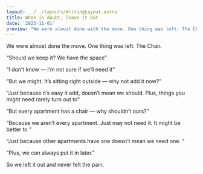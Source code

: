 ```yaml
---
layout: ../../layouts/WritingLayout.astro
title: When in doubt, leave it out
date: '2023-11-01'
preview: "We were almost done with the move. One thing was left: The Chair. \"Should we keep it? We have the space,\" one of us questioned. \"I don't know — I'm not sure if we'll need it,\" I replied. \"But we might. It's sitting right outside — why not add it now?\" \"Just because it's easy to add, doesn't mean we should. Plus, things you might need rarely turn out to be necessary,\" I argued. \"But every apartment has a chair — why shouldn't ours?\" \"Because we aren’t every apartment. Just may not need it. It might be better to\" \"Just because other apartments have one doesn’t mean we need one.\" \"Plus, we can always put it in later.\" So we left it out and never felt the pain."
---
```


We were almost done the move. One thing was left: The Chair.

“Should we keep it? We have the space”

“I don’t know — I’m not sure if we’ll need it”

“But we might. It’s sitting right outside — why not add it now?“

“Just because it’s easy it add, doesn’t mean we should. Plus, things you might need rarely turn out to”

“But every apartment has a chair — why shouldn’t ours?“

“Because we aren’t every apartment. Just may not need it. It might be better to “

“Just because other apartments have one doesn’t mean we need one. “

“Plus, we can always put it in later.”

So we left it out and never felt the pain.